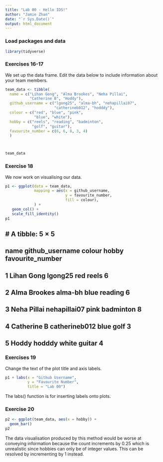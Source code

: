 ```yaml
---
title: "Lab 00 - Hello IDS!"
author: "Jamie Zhan"
date: "`r Sys.Date()`"
output: html_document
---
```


### Load packages and data

```r
library(tidyverse) 
```

### Exercises 16-17

We set up the data frame. Edit the data below to include information about your team members.

```r
team_data <- tibble(
  name = c("Lihan Gong", "Alma Brookes", "Neha Pillai", 
           "Catherine B", "Hoddy"),
  github_username = c("lgong25", "alma-bh", "nehapillai07", 
                      "catherineb012", "hodddy"), 
  colour = c("red", "blue", "pink", 
             "blue", "white"),
  hobby = c("reels", "reading", "badminton", 
            "golf", "guitar"),
  favourite_number = c(6, 6, 8, 3, 4)
  )



team_data
```

### Exercise 18

We now work on visualising our data. 

```r
p1 <- ggplot(data = team_data, 
             mapping = aes(x = github_username, 
                           y = favourite_number,
                           fill = colour), 
             ) +
   geom_col() +
   scale_fill_identity()
p1
```


## # A tibble: 5 × 5
##   name         github_username colour hobby     favourite_number
##   <chr>        <chr>           <chr>  <chr>                <dbl>
## 1 Lihan Gong   lgong25         red    reels                    6
## 2 Alma Brookes alma-bh         blue   reading                  6
## 3 Neha Pillai  nehapillai07    pink   badminton                8
## 4 Catherine B  catherineb012   blue   golf                     3
## 5 Hoddy        hodddy          white  guitar                   4

### Exercises 19

Change the text of the plot title and axis labels.

```r
p1 + labs(x = "Github Username", 
          y = "Favourite Number",
          title = "Lab 00")
```

The labs() function is for inserting labels onto plots.

### Exercise 20

```r
p2 <- ggplot(team_data, aes(x = hobby)) +
  geom_bar()
p2
```

The data visualisation produced by this method would be worse at conveying information because the count increments by 0.25 which is unrealistic since hobbies can only be of integer values. This can be resolved by incrementing by 1 instead.
